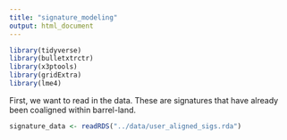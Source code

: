 ```yaml
---
title: "signature_modeling"
output: html_document
---
```


```r
library(tidyverse)
library(bulletxtrctr)
library(x3ptools)
library(gridExtra)
library(lme4)
```

First, we want to read in the data. These are signatures that have already been coaligned within barrel-land.  

```r
signature_data <- readRDS("../data/user_aligned_sigs.rda")
```